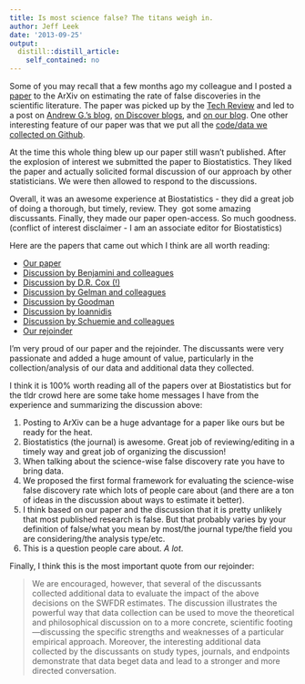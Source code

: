 ```yaml
---
title: Is most science false? The titans weigh in.
author: Jeff Leek
date: '2013-09-25'
output:
  distill::distill_article:
    self_contained: no
---
```


Some of you may recall that a few months ago my colleague and I posted a [paper](http://arxiv.org/pdf/1301.3718.pdf) to the ArXiv on estimating the rate of false discoveries in the scientific literature. The paper was picked up by the [Tech Review](http://m.technologyreview.com/view/510126/the-statistical-puzzle-over-how-much-biomedical-research-is-wrong/) and led to a post on [Andrew G.'s blog](http://andrewgelman.com/2013/01/24/i-dont-believe-the-paper-empirical-estimates-suggest-most-published-medical-research-is-true-that-is-the-claim-may-very-well-be-true-but-im-not-at-all-convinced-by-the-analysis-being-used/), [on Discover blogs](http://blogs.discovermagazine.com/neuroskeptic/2013/01/24/is-medical-science-really-86-true/#.UkLqWWTXis0), and [on our blog](http://simplystatistics.org/2013/01/24/why-i-disagree-with-andrew-gelmans-critique-of-my-paper-about-the-rate-of-false-discoveries-in-the-medical-literature/). One other interesting feature of our paper was that we put all the [code/data we collected on Github](https://github.com/jtleek/swfdr).

At the time this whole thing blew up our paper still wasn't published. After the explosion of interest we submitted the paper to Biostatistics. They liked the paper and actually solicited formal discussion of our approach by other statisticians. We were then allowed to respond to the discussions.

Overall, it was an awesome experience at Biostatistics - they did a great job of doing a thorough, but timely, review. They  got some amazing discussants. Finally, they made our paper open-access. So much goodness. (conflict of interest disclaimer - I am an associate editor for Biostatistics)

Here are the papers that came out which I think are all worth reading:

  * [Our paper](http://biostatistics.oxfordjournals.org/content/early/2013/09/24/biostatistics.kxt007.full)
  * [Discussion by Benjamini and colleagues](http://biostatistics.oxfordjournals.org/content/early/2013/09/24/biostatistics.kxt032.full)
  * [Discussion by D.R. Cox (!)](http://biostatistics.oxfordjournals.org/content/early/2013/09/24/biostatistics.kxt033.full)
  * [Discussion by Gelman and colleagues](http://biostatistics.oxfordjournals.org/content/early/2013/09/24/biostatistics.kxt034.full)
  * [Discussion by Goodman](http://biostatistics.oxfordjournals.org/content/early/2013/09/24/biostatistics.kxt035.full)
  * [Discussion by Ioannidis](http://biostatistics.oxfordjournals.org/content/early/2013/09/24/biostatistics.kxt036.full)
  * [Discussion by Schuemie and colleagues](http://biostatistics.oxfordjournals.org/content/early/2013/09/24/biostatistics.kxt037.full)
  * [Our rejoinder](http://biostatistics.oxfordjournals.org/content/early/2013/09/24/biostatistics.kxt038.full)

I'm very proud of our paper and the rejoinder. The discussants were very passionate and added a huge amount of value, particularly in the collection/analysis of our data and additional data they collected.

I think it is 100% worth reading all of the papers over at Biostatistics but for the tldr crowd here are some take home messages I have from the experience and summarizing the discussion above:

  1. Posting to ArXiv can be a huge advantage for a paper like ours but be ready for the heat.
  2. Biostatistics (the journal) is awesome. Great job of reviewing/editing in a timely way and great job of organizing the discussion!
  3. When talking about the science-wise false discovery rate you have to bring data.
  4. We proposed the first formal framework for evaluating the science-wise false discovery rate which lots of people care about (and there are a ton of ideas in the discussion about ways to estimate it better).
  5. I think based on our paper and the discussion that it is pretty unlikely that most published research is false. But that probably varies by your definition of false/what you mean by most/the journal type/the field you are considering/the analysis type/etc.
  6. This is a question people care about. _A lot_.

Finally, I think this is the most important quote from our rejoinder:

> We are encouraged, however, that several of the discussants collected additional data to evaluate the impact of the above decisions on the SWFDR estimates. The discussion illustrates the powerful way that data collection can be used to move the theoretical and philosophical discussion on to a more concrete, scientific footing—discussing the specific strengths and weaknesses of a particular empirical approach. Moreover, the interesting additional data collected by the discussants on study types, journals, and endpoints demonstrate that data beget data and lead to a stronger and more directed conversation.
